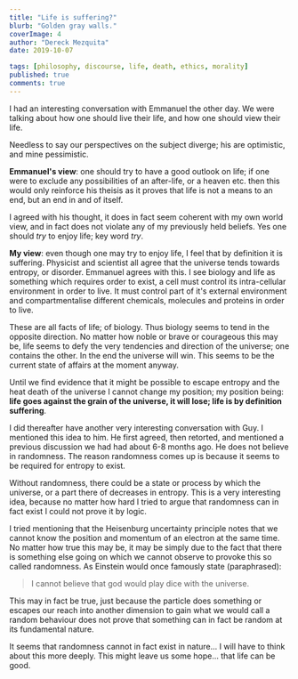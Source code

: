 ```yaml
---
title: "Life is suffering?"
blurb: "Golden gray walls."
coverImage: 4
author: "Dereck Mezquita"
date: 2019-10-07

tags: [philosophy, discourse, life, death, ethics, morality]
published: true
comments: true
---
```


I had an interesting conversation with Emmanuel the other day. We were talking about how one should live their life, and how one should view their life.

Needless to say our perspectives on the subject diverge; his are optimistic, and mine pessimistic.

**Emmanuel's view**: one should try to have a good outlook on life; if one were to exclude any possibilities of an after-life, or a heaven etc. then this would only reinforce his theisis as it proves that life is not a means to an end, but an end in and of itself.

I agreed with his thought, it does in fact seem coherent with my own world view, and in fact does not violate any of my previously held beliefs. Yes one should *try* to enjoy life; key word *try*.

**My view**: even though one may try to enjoy life, I feel that by definition it is suffering. Physicist and scientist all agree that the universe tends towards entropy, or disorder. Emmanuel agrees with this. I see biology and life as something which requires order to exist, a cell must control its intra-cellular environment in order to live. It must control part of it's external environment and compartmentalise different chemicals, molecules and proteins in order to live.

These are all facts of life; of biology. Thus biology seems to tend in the opposite direction. No matter how noble or brave or courageous this may be, life seems to defy the very tendencies and direction of the universe; one contains the other. In the end the universe will win. This seems to be the current state of affairs at the moment anyway.

Until we find evidence that it might be possible to escape entropy and the heat death of the universe I cannot change my position; my position being: **life goes against the grain of the universe, it will lose; life is by definition suffering**.

I did thereafter have another very interesting conversation with Guy. I mentioned this idea to him. He first agreed, then retorted, and mentioned a previous discussion we had had about 6-8 months ago. He does not believe in randomness. The reason randomness comes up is because it seems to be required for entropy to exist.

Without randomness, there could be a state or process by which the universe, or a part there of decreases in entropy. This is a very interesting idea, because no matter how hard I tried to argue that randomness can in fact exist I could not prove it by logic.

I tried mentioning that the Heisenburg uncertainty principle notes that we cannot know the position and momentum of an electron at the same time. No matter how true this may be, it may be simply due to the fact that there is something else going on which we cannot observe to provoke this so called randomness. As Einstein would once famously state (paraphrased):

<Blockquote src='Einstein'>
I cannot believe that god would play dice with the universe.
</Blockquote>

This may in fact be true, just because the particle does something or escapes our reach into another dimension to gain what we would call a random behaviour does not prove that something can in fact be random at its fundamental nature.

It seems that randomness cannot in fact exist in nature... I will have to think about this more deeply. This might leave us some hope... that life can be good.
